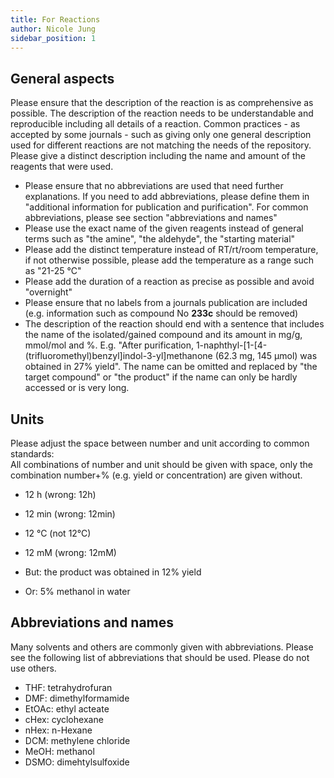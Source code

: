 ```yaml
---
title: For Reactions
author: Nicole Jung
sidebar_position: 1
---
```


## General aspects

Please ensure that the description of the reaction is as comprehensive as possible. The description of the reaction needs to be understandable and reproducible including all details of a reaction. Common practices - as accepted by some journals - such as giving only one general description used for different reactions are not matching the needs of the repository. Please give a distinct description including the name and amount of the reagents that were used.

- Please ensure that no abbreviations are used that need further explanations. If you need to add abbreviations, please define them in "additional information for publication and purification". For common abbreviations, please see section "abbreviations and names"
- Please use the exact name of the given reagents instead of general terms such as "the amine", "the aldehyde", the "starting material"
- Please add the distinct temperature instead of RT/rt/room temperature, if not otherwise possible, please add the temperature as a range such as "21-25 °C"
- Please add the duration of a reaction as precise as possible and avoid "overnight"
- Please ensure that no labels from a journals publication are included (e.g. information such as compound No **233c** should be removed)
- The description of the reaction should end with a sentence that includes the name of the isolated/gained compound and its amount in mg/g, mmol/mol and %. E.g. "After purification, 1-naphthyl-[1-[4-(trifluoromethyl)benzyl]indol-3-yl]methanone (62.3 mg, 145 μmol) was obtained in 27% yield". The name can be omitted and replaced by "the target compound" or "the product" if the name can only be hardly accessed or is very long.

## Units

Please adjust the space between number and unit according to common standards:  
All combinations of number and unit should be given with space, only the combination number+% (e.g. yield or concentration) are given without.

- 12 h (wrong: 12h) <!--truncate-->
- 12 min (wrong: 12min)
- 12 °C (not 12°C)
- 12 mM (wrong: 12mM)

- But: the product was obtained in 12% yield
- Or: 5% methanol in water

## Abbreviations and names

Many solvents and others are commonly given with abbreviations. Please see the following list of abbreviations that should be used. Please do not use others.

- THF: tetrahydrofuran
- DMF: dimethylformamide
- EtOAc: ethyl acteate
- cHex: cyclohexane
- nHex: n-Hexane
- DCM: methylene chloride
- MeOH: methanol
- DSMO: dimehtylsulfoxide
